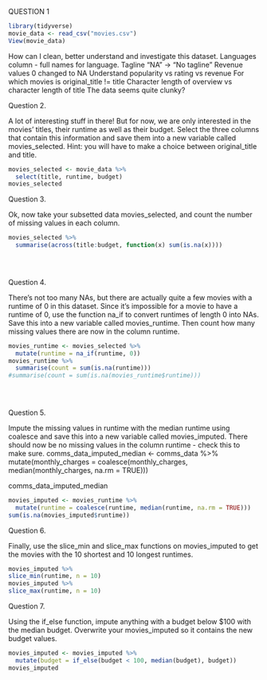 QUESTION 1


```r
library(tidyverse)
movie_data <- read_csv("movies.csv")
View(movie_data)
```
How can I clean, better understand and investigate this dataset.
Languages column - full names for language.
Tagline "NA" -> "No tagline"
Revenue values 0 changed to NA
Understand popularity vs rating vs revenue
For which movies is original_title != title
Character length of overview vs character length of title
The data seems quite clunky?

Question 2.

A lot of interesting stuff in there! But for now, we are only interested in the movies’ titles, their runtime as well as their budget. Select the three columns that contain this information and save them into a new variable called movies_selected. Hint: you will have to make a choice between original_title and title.

```r
movies_selected <- movie_data %>% 
  select(title, runtime, budget)
movies_selected
```

Question 3.

Ok, now take your subsetted data movies_selected, and count the number of missing values in each column.

```r
movies_selected %>% 
  summarise(across(title:budget, function(x) sum(is.na(x))))

  
  
```

Question 4.

There’s not too many NAs, but there are actually quite a few movies with a runtime of 0 in this dataset. Since it’s impossible for a movie to have a runtime of 0, use the function na_if to convert runtimes of length 0 into NAs. Save this into a new variable called movies_runtime. Then count how many missing values there are now in the column runtime.
```r
movies_runtime <- movies_selected %>% 
  mutate(runtime = na_if(runtime, 0))
movies_runtime %>% 
  summarise(count = sum(is.na(runtime)))
#summarise(count = sum(is.na(movies_runtime$runtime)))
  
    



```
Question 5.

Impute the missing values in runtime with the median runtime using coalesce and save this into a new variable called movies_imputed. There should now be no missing values in the column runtime - check this to make sure.
comms_data_imputed_median <- comms_data %>%
    mutate(monthly_charges = coalesce(monthly_charges, median(monthly_charges, na.rm = TRUE)))

comms_data_imputed_median
```r
movies_imputed <- movies_runtime %>% 
  mutate(runtime = coalesce(runtime, median(runtime, na.rm = TRUE)))
sum(is.na(movies_imputed$runtime))

```
Question 6.

Finally, use the slice_min and slice_max functions on movies_imputed to get the movies with the 10 shortest and 10 longest runtimes.

```r
movies_imputed %>% 
slice_min(runtime, n = 10)
movies_imputed %>% 
slice_max(runtime, n = 10)


```
Question 7.

Using the if_else function, impute anything with a budget below $100 with the median budget. Overwrite your movies_imputed so it contains the new budget values.

```r
movies_imputed <- movies_imputed %>% 
  mutate(budget = if_else(budget < 100, median(budget), budget))
movies_imputed
```



